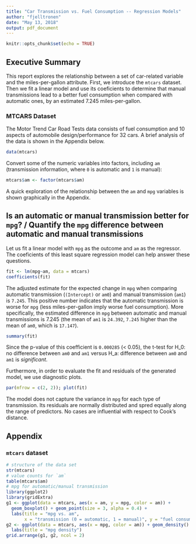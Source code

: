 ```yaml
---
title: "Car Transmission vs. Fuel Consumption -- Regression Models"
author: "fjelltronen"
date: "May 13, 2018"
output: pdf_document
---
```


```r
knitr::opts_chunk$set(echo = TRUE)
```

## Executive Summary

This report explores the relationship between a set of car-related variable and the miles-per-gallon attribute. First, we introduce the `mtcars` dataset. Then we fit a linear model and use its coeficients to determine that manual transmissions lead to a better fuel consumption when compared with automatic ones, by an estimated 7.245 miles-per-gallon.

### MTCARS Dataset

The Motor Trend Car Road Tests data consists of fuel consumption and 10 aspects of automobile design/performance for 32 cars. A brief analysis of the data is shown in the Appendix below.

```r
data(mtcars)
```

Convert some of the numeric variables into factors, including `am` (transmission information, where `0` is automatic and `1` is manual):

```r
mtcars$am <- factor(mtcars$am)
```

A quick exploration of the relationship between the `am` and `mpg` variables is shown graphically in the Appendix.

## Is an automatic or manual transmission better for `mpg`? / Quantify the `mpg` difference between automatic and manual transmissions

Let us fit a linear model with `mpg` as the outcome and `am` as the regressor. The coeficients of this least square regression model can help answer these questions. 

```r
fit <- lm(mpg~am, data = mtcars)
coefficients(fit)
```

The adjusted estimate for the expected change in `mpg` when comparing automatic transmission (`(Intercept)` or `am0`) and manual transmission (`am1`) is `7.245`. This positive number indicates that the automatic transmission is worse for `mpg` (less miles-per-gallon imply worse fuel consumption). More specifically, the estimated difference in `mpg` between automatic and manual transmissions is 7.245 (the mean of `am1` is `24.392`, `7.245` higher than the mean of `am0`, which is `17.147`).

```r
summary(fit)
```

Since the p-value of this coefficient is `0.000285` (< 0.05), the t-test for H_0: no difference between `am0` and `am1` versus H_a: difference between `am0` and `am1` is *significant*.

Furthermore, in order to evaluate the fit and residuals of the generated model, we use diagnostic plots.

```r
par(mfrow = c(2, 2)); plot(fit)
```

The model does not capture the variance in `mpg` for each type of transmission. Its residuals are normally distributed and spred equally along the range of predictors. No cases are influential with respect to Cook's distance.

## Appendix

### `mtcars` dataset

```r
# structure of the data set
str(mtcars)
# value counts for `am`
table(mtcars$am)
# mpg for automatic/manual transmission
library(ggplot2)
library(gridExtra)
g1 <- ggplot(data = mtcars, aes(x = am, y = mpg, color = am)) + 
  geom_boxplot() + geom_point(size = 3, alpha = 0.4) + 
  labs(title = "mpg vs. am", 
       x = "transmission (0 = automatic, 1 = manual)", y = "fuel consumption")
g2 <- ggplot(data = mtcars, aes(x = mpg, color = am)) + geom_density() +
  labs(title = "mpg density")
grid.arrange(g1, g2, ncol = 2)
```



